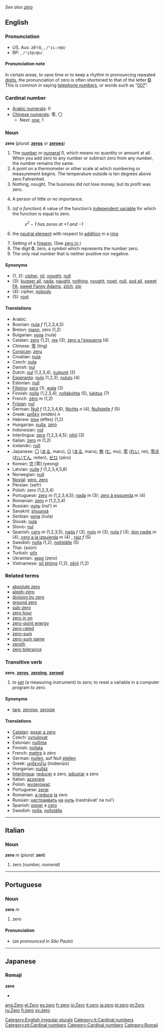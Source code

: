 ''See also [[zéro]]''
==English==
===Pronunciation===
*US, Aus: zē'rō, {{IPAchar|/ˈziːrəʊ/}}, <tt>/"zi:r@U/</tt>
*RP: {{IPAchar|/ˈzɪərəʊ/}}, <tt>/"zI@r@U/</tt>

====Pronunciation note====
In certain areas, to save time or to keep a rhythm in pronouncing repeated [[digit]]s, the pronunciation of zero is often shortened to that of the letter '''[[o|O]]'''. This is common in saying [[telephone number]]s, or words such as "[[w:007|007]]".

===Cardinal number===
*[[w:Arabic numerals|Arabic numerals]]: 0
*[[w:Chinese numerals|Chinese numerals]]: 零, 〇
**Next: [[one]], 1

===Noun===
'''zero''' (''plural:'' '''[[zeros]]''' or '''[[zeroes]]''')

# The [[number]] or [[numeral]] 0, which means no quantity or amount at all. When you add zero to any number or subtract zero from any number, the number remains the same.
# A point on a thermometer or other scale at which numbering or measurement begins. The temperature outside is ten degrees above zero Fahrenheit.
# Nothing, nought. The business did not lose money, but its profit was zero.
#{{slang}} A person of little or no importance.
#{{mathematics}} (''of a function'') A value of the function’s [[independent variable]] for which the function is equal to zero.
#:''x<sup>2</sup> &minus; 1 has zeros at +1 and &minus;1''
#{{mathematics}} the [[neutral element]] with respect to [[addition]] in a [[ring]].
# Setting of a [[firearm]]. (See [[zero in]].)
# The digit '''0''', zero, a symbol which represents the number zero.
# The only real number that is neither positive nor negative.
====Synonyms====
*(1, 2): [[cipher]], [[nil]], [[nought]], [[null]]
*(3): [[bugger all]], [[nada]], [[naught]], [[nothing]], [[nought]], [[nowt]], [[null]], [[sod all]], [[sweet FA]], [[sweet Fanny Adams]], [[zilch]], [[zip]]
*(4): cipher, [[nobody]]
*(5): [[root]]

====Translations====
*Arabic: {{ARchar|[[صفر|صِفْر]]}} {{IPAchar|(ṣifr)}}
*Bosnian: [[nula#Bosnian|nula]] ''f'' (1,2,3,4,5)
*Breton: [[mann]], zero (1,2)
*Bulgarian: [[нула]] (nula)
*Catalan: [[zero#Catalan|zero]] (1,2), [[res]] (3), [[zero a l'esquerra]] (4)
*Chinese: [[零]] (líng)
*[[Corsican]]: [[zeru]]
*Croatian: [[nula]]
*Czech: [[nula#Czech|nula]]
*Danish: [[nul#Danish|nul]]
*Dutch: [[nul#Dutch|nul]] (1,2,3,4), [[nulpunt]] (2)
*[[Esperanto]]: [[nulo]] (1,2,3), [[nululo]] (4)
*Estonian: [[null#Estonian|null]]
*[[Filipino]]: [[sero]] (1), [[wala]] (3)
*Finnish: [[nolla]] (1,2,3,4), [[nollakohta]] (5), [[lukitus]] (7)
*French: [[zéro]] ''m'' (1,2)
*[[Frisian]]: [[nul#Frisian|nul]]
*German: [[Null]] ''f'' (1,2,3,4,6), [[Nichts]] ''n'' (4), [[Nullstelle]] ''f'' (5)
*Greek: [[μηδέν]] (midén) ''n''
*Hebrew: [[אפס]] (éffes) (1,2)
*Hungarian: [[nulla]], [[zéró]]
*Indonesian: [[nol]]
*Interlingua: [[zero#Interlingua|zero]] (1,2,3,4,5); [[nihil]] (3)
*Italian: [[zero#Italian|zero]] ''m'' (1,2)
*Icelandic: [[núll]]
*Japanese: [[〇]] ([[まる]], maru), [[○]] ([[まる]], maru), [[無]] ([[む]], mu), [[零]] ([[れい]], rei), [[零点]] ([[れいてん]], reiten), [[ゼロ]] (zéro)
*Korean: [[영]] [零] (yeong)
*Latvian: [[nulle]] ''f'' (1,2,3,4,5,8)
*Norwegian: [[null#Norwegian|null]]
*[[Novial]]: [[sero, zero]]
*Persian: {{FAchar|[[صفر|صِفر]]}} (sefr)
*Polish: zero (1,2,3,4)
*Portuguese: [[zero#Portuguese|zero]] ''m'' (1,2,3,4,5); [[nada]] ''m'' (3); [[zero à esquerda]] ''m'' (4) <!-- Query this...does this mean "zero from the left"/"zero from below"?  ANSWER: lit., "zero to the left," hence "completely useless," "a nonentity," "a big zero." -->
*Romanian: [[zero#Romanian|zero]] ''n'' (1,2,3,4)
*Russian: [[нуль]] (nul’) ''m''
*Sanskrit: [[shuunyá]]
*Serbian: [[нула]] (nula)
*Slovak: [[nula]]
*Slovio: [[nul]]
*Spanish: [[cero]] ''m'' (1,2,3,5), [[nada]] ''f'' (3), [[nulo]] ''m'' (3), [[nula]] ''f'' (3), [[don nadie]] ''m'' (4), [[cero a la izquierda]] ''m'' (4) <!-- Query this...does this mean "zero from the left"/"zero from below"?  ANSWER: lit., "zero to the left," hence "completely useless," "a nonentity," "a big fat zero." -->, [[raíz]] ''f'' (5)
*Swedish: [[nolla]] (1,2), [[nollställe]] (5)
*Thai: {{THchar|[[ศูนย์]]}} (súún)
*Turkish: [[sıfır]]
*Ukrainian: [[зеро]] (zero)
*Vietnamese: [[số không]] (1,2), [[zêrô]] (1,2)

===Related terms===
*[[absolute zero]]
*[[aleph-zero]]
*[[division by zero]]
*[[ground zero]]
*[[sub-zero]]
*[[zero hour]]
*[[zero in on]]
*[[zero-point energy]]
*[[zero-rated]]
*[[zero-sum]]
*[[zero-sum game]]
*[[zeroth]]
*[[zero tolerance]]

===Transitive verb===
'''zero''', '''[[zeros]]''', '''[[zeroing]]''', '''[[zeroed]]'''

# to [[set]] (a measuring instrument) to zero; to reset a variable in a computer program to zero.

====Synonyms====
*[[tare]], [[zeroise]], [[zeroize]]

====Translations====
*[[Catalan]]: [[posar a zero]]
*Czech: [[vynulovat]]
*Estonian: [[nullima]]
*Finnish: [[nollata]]
*French: [[mettre]] à zéro
*German: [[nullen]], auf Null [[stellen]]
*Greek: [[μηδενίζω]] (midenízo)
*Hungarian: [[nulláz]]
*[[Interlingua]]: [[reducer]] a zero, [[adjustar]] a zero
*Italian: [[azzerare]]
*Polish: [[wyzerować]]
*Portuguese: [[zerar]]
*Romanian: [[a reduce]] [[la]] zero
*Russian: [[настраивать]] [[на]] [[нуль]] (nastráivat’ na nul’)
*Spanish: [[poner]] a [[cero]]
*Swedish: [[nolla]], [[nollställa]]

[[Category:English irregular plurals]]

----

==Italian==
===Noun===
'''zero''' ''m'' (''plural:'' '''zeri''')

#zero (''number, numeral'')
[[Category:it:Cardinal numbers]]

----

==Portuguese==
===Noun===
'''zero''' ''m''

#zero
[[Category:pt:Cardinal numbers]]
====Pronunciation====
*(''as pronounced in São Paulo'') {{IPA|/ˈzɛru/}}

[[Category:Cardinal numbers]]

----
==Japanese==
===Romaji===
[[Category:Romaji]]
'''zero'''
*{{japdef|ゼロ|zero}}

[[ang:Zero]]
[[el:Zero]]
[[es:zero]]
[[fr:zero]]
[[io:Zero]]
[[it:zero]]
[[ja:zero]]
[[pl:zero]]
[[pt:Zero]]
[[ru:Zero]]
[[fi:zero]]
[[sv:zero]]